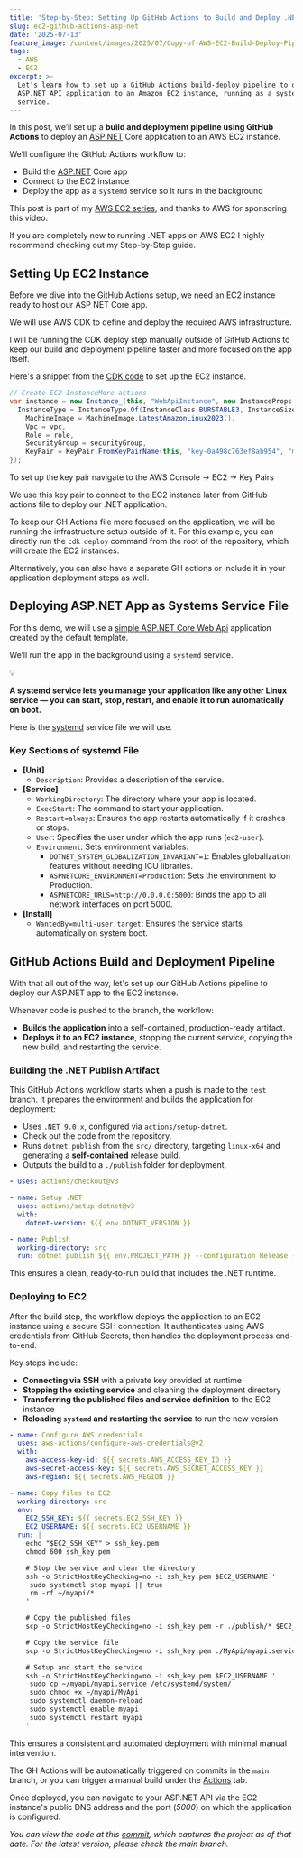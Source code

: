 ```yaml
---
title: 'Step-by-Step: Setting Up GitHub Actions to Build and Deploy .NET to EC2'
slug: ec2-github-actions-asp-net
date: '2025-07-13'
feature_image: /content/images/2025/07/Copy-of-AWS-EC2-Build-Deploy-Pipeline--1-.png
tags:
  - AWS
  - EC2
excerpt: >-
  Let's learn how to set up a GitHub Actions build-deploy pipeline to deploy an
  ASP.NET API application to an Amazon EC2 instance, running as a systemd
  service.
---
```

In this post, we’ll set up a **build and deployment pipeline using GitHub Actions** to deploy an [ASP.NET](http://ASP.NET) Core application to an AWS EC2 instance.

We’ll configure the GitHub Actions workflow to:

-   Build the [ASP.NET](http://ASP.NET) Core app
-   Connect to the EC2 instance
-   Deploy the app as a `systemd` service so it runs in the background

<EmbedCard src="https://www.youtube.com/embed/hViTuEA75-w?feature=oembed" title="Deploying ASP.NET API on Amazon EC2 Using GitHub Actions" />

This post is part of my [AWS EC2 series](/blog/tag/ec2/), and thanks to AWS for sponsoring this video.

If you are completely new to running .NET apps on AWS EC2 I highly recommend checking out my Step-by-Step guide.

<BookmarkCard href="/blog/amazon-ec2-dotnet-api-hosting/" title="Deploying a .NET Web API on Amazon EC2: A Step-by-Step Guide" description="Let’s learn how to leverage Amazon EC2 to host your .NET applications. In this post, we will learn how to create an EC2 instance, set it up with .NET runtime, upload your .NET application, and run it from there." icon="/content/images/icon/logo-512x512-22.png" />

## Setting Up EC2 Instance

Before we dive into the GitHub Actions setup, we need an EC2 instance ready to host our ASP NET Core app.

We will use AWS CDK to define and deploy the required AWS infrastructure.

I will be running the CDK deploy step manually outside of GitHub Actions to keep our build and deployment pipeline faster and more focused on the app itself.

<BookmarkCard href="/blog/aws-cdk-dotnet/" title="AWS CDK For The .NET Developer: How To Easily Get Started" description="AWS CDK simplifies Cloud Infrastructure management. CDK lets you define AWS resources using first-class programming concepts. It translates your code into AWS CloudFormation templates, which can be used to provision AWS resources for your application. Let’s get started using .NET and C#." icon="/content/images/icon/logo-512x512-23.png" />

Here's a snippet from the [CDK code](https://github.com/rahulpnath/aws-ec2/commit/1c358d5218a1b84206048043bf04eef854d0a70f#diff-ceaf3769e56ae6c1122a8121107e005a33d99b33f6580d4521e7705f9d17dbfd) to set up the EC2 instance.

```csharp
// Create EC2 InstanceMore actions
var instance = new Instance_(this, "WebApiInstance", new InstanceProps {
  InstanceType = InstanceType.Of(InstanceClass.BURSTABLE3, InstanceSize.MICRO),
    MachineImage = MachineImage.LatestAmazonLinux2023(),
    Vpc = vpc,
    Role = role,
    SecurityGroup = securityGroup,
    KeyPair = KeyPair.FromKeyPairName(this, "key-0a498c763ef8ab954", "my-key-pair"),
});
```

To set up the key pair navigate to the AWS Console → EC2 → Key Pairs

<ImageCard src="/content/images/2025/06/image.png" alt="" />

We use this key pair to connect to the EC2 instance later from GitHub actions file to deploy our .NET application.

To keep our GH Actions file more focused on the application, we will be running the infrastructure setup outside of it. For this example, you can directly run the `cdk deploy` command from the root of the repository, which will create the EC2 instances.

Alternatively, you can also have a separate GH actions or include it in your application deployment steps as well.

## Deploying ASP.NET App as Systems Service File

For this demo, we will use a [simple ASP.NET Core Web Api](https://github.com/rahulpnath/aws-ec2/tree/main/src/MyApi) application created by the default template.

We’ll run the app in the background using a `systemd` service.

💡

__A systemd service lets you manage your application like any other Linux service — you can start, stop, restart, and enable it to run automatically on boot.__

Here is the [systemd](https://github.com/rahulpnath/aws-ec2/blob/main/src/MyApi/myapi.service) service file we will use.

### Key Sections of systemd File

-   **\[Unit\]**
    -   `Description`: Provides a description of the service.
-   **\[Service\]**
    -   `WorkingDirectory`: The directory where your app is located.
    -   `ExecStart`: The command to start your application.
    -   `Restart=always`: Ensures the app restarts automatically if it crashes or stops.
    -   `User`: Specifies the user under which the app runs (`ec2-user`).
    -   `Environment`: Sets environment variables:
        -   `DOTNET_SYSTEM_GLOBALIZATION_INVARIANT=1`: Enables globalization features without needing ICU libraries.
        -   `ASPNETCORE_ENVIRONMENT=Production`: Sets the environment to Production.
        -   `ASPNETCORE_URLS=http://0.0.0.0:5000`: Binds the app to all network interfaces on port 5000.
-   **\[Install\]**
    -   `WantedBy=multi-user.target`: Ensures the service starts automatically on system boot.

## GitHub Actions Build and Deployment Pipeline

With that all out of the way, let's set up our GitHub Actions pipeline to deploy our ASP.NET app to the EC2 instance.  
  
Whenever code is pushed to the branch, the workflow:

-   **Builds the application** into a self-contained, production-ready artifact.
-   **Deploys it to an EC2 instance**, stopping the current service, copying the new build, and restarting the service.

### Building the .NET Publish Artifact

This GitHub Actions workflow starts when a push is made to the `test` branch. It prepares the environment and builds the application for deployment:

-   Uses `.NET 9.0.x`, configured via `actions/setup-dotnet`.
-   Check out the code from the repository.
-   Runs `dotnet publish` from the `src/` directory, targeting `linux-x64` and generating a **self-contained** release build.
-   Outputs the build to a `./publish` folder for deployment.

```yaml
- uses: actions/checkout@v3

- name: Setup .NET
  uses: actions/setup-dotnet@v3
  with:
    dotnet-version: ${{ env.DOTNET_VERSION }}

- name: Publish
  working-directory: src
  run: dotnet publish ${{ env.PROJECT_PATH }} --configuration Release --output ./publish --self-contained true -r linux-x64
```

This ensures a clean, ready-to-run build that includes the .NET runtime.

### Deploying to EC2

After the build step, the workflow deploys the application to an EC2 instance using a secure SSH connection. It authenticates using AWS credentials from GitHub Secrets, then handles the deployment process end-to-end.

Key steps include:

-   **Connecting via SSH** with a private key provided at runtime
-   **Stopping the existing service** and cleaning the deployment directory
-   **Transferring the published files and service definition** to the EC2 instance
-   **Reloading `systemd` and restarting the service** to run the new version

```yaml
- name: Configure AWS credentials
  uses: aws-actions/configure-aws-credentials@v2
  with:
    aws-access-key-id: ${{ secrets.AWS_ACCESS_KEY_ID }}
    aws-secret-access-key: ${{ secrets.AWS_SECRET_ACCESS_KEY }}
    aws-region: ${{ secrets.AWS_REGION }}

- name: Copy files to EC2
  working-directory: src
  env:
    EC2_SSH_KEY: ${{ secrets.EC2_SSH_KEY }}
    EC2_USERNAME: ${{ secrets.EC2_USERNAME }}
  run: |
    echo "$EC2_SSH_KEY" > ssh_key.pem
    chmod 600 ssh_key.pem

    # Stop the service and clear the directory
    ssh -o StrictHostKeyChecking=no -i ssh_key.pem $EC2_USERNAME '
     sudo systemctl stop myapi || true
     rm -rf ~/myapi/*
    '

    # Copy the published files
    scp -o StrictHostKeyChecking=no -i ssh_key.pem -r ./publish/* $EC2_USERNAME:~/myapi/

    # Copy the service file
    scp -o StrictHostKeyChecking=no -i ssh_key.pem ./MyApi/myapi.service $EC2_USERNAME:~/myapi/

    # Setup and start the service
    ssh -o StrictHostKeyChecking=no -i ssh_key.pem $EC2_USERNAME '
     sudo cp ~/myapi/myapi.service /etc/systemd/system/
     sudo chmod +x ~/myapi/MyApi
     sudo systemctl daemon-reload
     sudo systemctl enable myapi
     sudo systemctl restart myapi
    '

```

This ensures a consistent and automated deployment with minimal manual intervention.

The GH Actions will be automatically triggered on commits in the `main` branch, or you can trigger a manual build under the [Actions](https://github.com/rahulpnath/aws-ec2/actions) tab.

Once deployed, you can navigate to your ASP.NET API via the EC2 instance's public DNS address and the port (_5000_) on which the application is configured.

_You can view the code at this_ [_commit_](https://github.com/rahulpnath/aws-ec2/tree/ea11b4f9ac21491b263a216434584fa2d44d02a4)_, which captures the project as of that date. For the latest version, please check the main branch._
